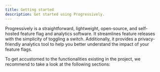 ```yaml
---
title: Getting started
description: Get started using Progressively.
---
```



Progressively is a straightforward, lightweight, open-source, and self-hosted feature flag and analytics software. It streamlines feature releases with the simplicity of toggling a switch. Additionally, it provides a privacy-friendly analytics tool to help you better understand the impact of your feature flags.

To get accustomed to the functionalities existing in the project, we recommend to take a look at the following sections:

<CardGrid>
  <LinkCard
    title="Feature flags"
    description="Feature flags let you turn features on or off with just a click."
    href="/concepts/features-flags"
  />

  <LinkCard
    title="Quantitative analytics"
    description="Collect details about the page being looked at, and include extra activities to learn more about your audience's actions."
    href="/concepts/anonymous-analytics"
  />

  <LinkCard
    title="Funnels"
    description="Enhance your conversion insights by combining flag evaluations with analytics data, providing you with actionable intelligence to boost your customer conversion rates."
    href="/concepts/funnels"
  />
</CardGrid>
